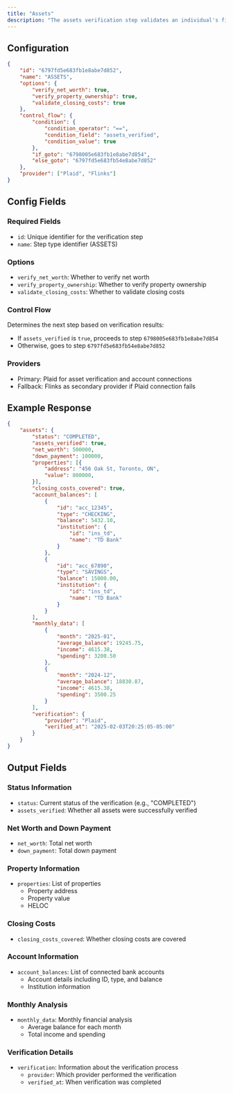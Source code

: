 ```yaml
---
title: "Assets"
description: "The assets verification step validates an individual's financial assets and property ownership."
---
```


## Configuration

```json
{
    "id": "6797fd5e683fb1e8abe7d852",
    "name": "ASSETS",
    "options": {
        "verify_net_worth": true,
        "verify_property_ownership": true,
        "validate_closing_costs": true
    },
    "control_flow": {
        "condition": {
            "condition_operator": "==",
            "condition_field": "assets_verified",
            "condition_value": true
        },
        "if_goto": "6798005e683fb1e8abe7d854",
        "else_goto": "6797fd5e683fb54e8abe7d852"
    },
    "provider": ["Plaid", "Flinks"]
}
```

## Config Fields

### Required Fields
- `id`: Unique identifier for the verification step
- `name`: Step type identifier (ASSETS)

### Options
- `verify_net_worth`: Whether to verify net worth
- `verify_property_ownership`: Whether to verify property ownership
- `validate_closing_costs`: Whether to validate closing costs

### Control Flow
Determines the next step based on verification results:
- If `assets_verified` is `true`, proceeds to step `6798005e683fb1e8abe7d854`
- Otherwise, goes to step `6797fd5e683fb54e8abe7d852`

### Providers
- Primary: Plaid for asset verification and account connections
- Fallback: Flinks as secondary provider if Plaid connection fails

## Example Response

```json
{
    "assets": {
        "status": "COMPLETED",
        "assets_verified": true,
        "net_worth": 500000,
        "down_payment": 100000,
        "properties": [{
            "address": "456 Oak St, Toronto, ON",
            "value": 800000,
        }],
        "closing_costs_covered": true,
        "account_balances": [
            {
                "id": "acc_12345",
                "type": "CHECKING",
                "balance": 5432.10,
                "institution": {
                    "id": "ins_td",
                    "name": "TD Bank"
                }
            },
            {
                "id": "acc_67890",
                "type": "SAVINGS",
                "balance": 15000.00,
                "institution": {
                    "id": "ins_td",
                    "name": "TD Bank"
                }
            }
        ],
        "monthly_data": [
            {
                "month": "2025-01",
                "average_balance": 19245.75,
                "income": 4615.38,
                "spending": 3200.50
            },
            {
                "month": "2024-12",
                "average_balance": 18830.87,
                "income": 4615.38,
                "spending": 3500.25
            }
        ],
        "verification": {
            "provider": "Plaid",
            "verified_at": "2025-02-03T20:25:05-05:00"
        }
    }
}
```

## Output Fields

### Status Information
- `status`: Current status of the verification (e.g., "COMPLETED")
- `assets_verified`: Whether all assets were successfully verified

### Net Worth and Down Payment
- `net_worth`: Total net worth
- `down_payment`: Total down payment

### Property Information
- `properties`: List of properties
  - Property address
  - Property value
  - HELOC

### Closing Costs
- `closing_costs_covered`: Whether closing costs are covered

### Account Information
- `account_balances`: List of connected bank accounts
  - Account details including ID, type, and balance
  - Institution information

### Monthly Analysis
- `monthly_data`: Monthly financial analysis
  - Average balance for each month
  - Total income and spending

### Verification Details
- `verification`: Information about the verification process
  - `provider`: Which provider performed the verification
  - `verified_at`: When verification was completed

